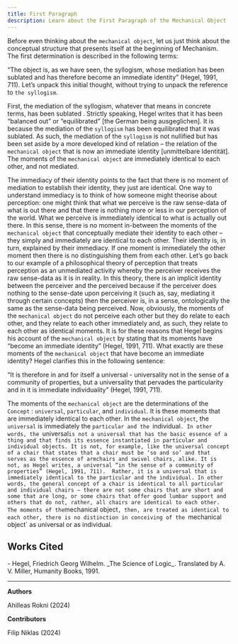 ```yaml
---
title: First Paragraph 
description: Learn about the First Paragraph of the Mechanical Object
---
```


Before even thinking about the `mechanical object`, let us just think about the conceptual structure that presents itself at the beginning of Mechanism. The first determination is described in the following terms: 

“The object is, as we have seen, the syllogism, whose mediation has been sublated and has therefore become an immediate identity” (Hegel, 1991, 711). Let’s unpack this initial thought, without trying to unpack the reference to `the syllogism`.  

First, the mediation  of the syllogism, whatever that means in concrete terms, has been sublated . Strictly speaking, Hegel writes that it has been “balanced out” or “equilibrated” [the German being ausgeglichen]. It is because the mediation of the `syllogism` has been equilibrated that it was sublated.  As such, the mediation of the `syllogism` is not nullified but has been set aside by a more developed kind of relation – the relation of the `mechanical object` that is now an immediate identity [unmittelbare Identität]. The moments of the `mechanical object` are immediately identical to each other, and not mediated. 

The immediacy  of their identity points to the fact that there is no moment of mediation to establish their identity, they just are identical. One way to understand immediacy is to think of how someone might theorise about perception: one might think that what we perceive is the raw sense-data of what is out there and that there is nothing more or less in our perception of the world. What we perceive is immediately identical to what is actually out there. In this sense, there is no moment in-between the moments of the `mechanical object` that conceptually mediate their identity to each other – they simply and immediately are identical to each other. Their identity is, in turn, explained by their immediacy. If one moment is immediately the other moment then there is no distinguishing them from each other. Let’s go back to our example of a philosophical theory of perception that treats perception as an unmediated activity whereby the perceiver receives the raw sense-data as it is in reality.  In this theory, there is an implicit identity between the perceiver and the perceived because if the perceiver does nothing to the sense-date upon perceiving it (such as, say, mediating it through certain concepts) then the perceiver is, in a sense, ontologically the same as the sense-data being perceived. Now, obviously, the moments of the `mechanical object` do not perceive each other but they do relate to each other, and they relate to each other immediately and, as such, they relate to each other as identical moments. It is for these reasons that Hegel begins his account of the `mechanical object` by stating that its moments have “become an immediate identity” (Hegel, 1991, 711). 
What exactly are these moments of the `mechanical object` that have become an immediate identity? Hegel clarifies this in the following sentence:

“It is therefore in and for itself a universal - universality not in the sense of a community of properties, but a universality that pervades the particularity and in it is immediate individuality” (Hegel, 1991, 711).  

The moments of the `mechanical object` are the determinations of the `Concept` : `universal`, `particular`, and `individual`. It is these moments that are immediately identical to each other. In the `mechanical object`, the `universal` is immediately the `particular and the `individual`. In other words, the `universal` is not a universal that has the basic essence of a thing and that finds its essence instantiated in particular and individual objects. It is not, for example, like the universal concept of a chair that states that a chair must be ‘so and so’ and that serves as the essence of armchairs and swivel chairs, alike. It is not, as Hegel writes, a universal “in the sense of a community of properties” (Hegel, 1991, 711).  Rather, it is a universal that is immediately identical to the particular and the individual. In other words, the general concept of a chair is identical to all particular and individual chairs – there are not some chairs that are short and some that are long, or some chairs that offer good lumbar support and others that do not, rather, all chairs are identical to each other. The moments of the `mechanical object`, then, are treated as identical to each other, there is no distinction in conceiving of the `mechanical object` as universal or as individual.

## Works Cited

<div className="text-sm">
- Hegel, Friedrich Georg Wilhelm. _The Science of Logic_. Translated by A. V. Miller, Humanity Books, 1991.
</div>

---

**Authors**

Ahilleas Rokni (2024)

**Contributors**

Filip Niklas (2024)
